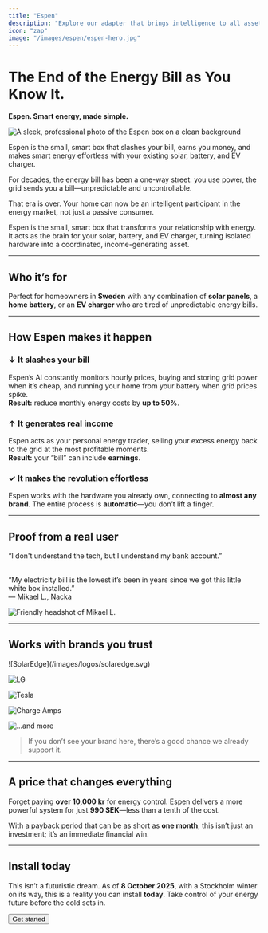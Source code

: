```yaml
---
title: "Espen"
description: "Explore our adapter that brings intelligence to all assets."
icon: "zap"
image: "/images/espen/espen-hero.jpg"
---
```


# The End of the Energy Bill as You Know It.

**Espen. Smart energy, made simple.**

![A sleek, professional photo of the Espen box on a clean background](/images/espen/espen-box.jpg)

Espen is the small, smart box that slashes your bill, earns you money, and makes smart energy effortless with your existing solar, battery, and EV charger.

For decades, the energy bill has been a one-way street: you use power, the grid sends you a bill—unpredictable and uncontrollable.

That era is over. Your home can now be an intelligent participant in the energy market, not just a passive consumer.

Espen is the small, smart box that transforms your relationship with energy. It acts as the brain for your solar, battery, and EV charger, turning isolated hardware into a coordinated, income-generating asset.

---

## Who it’s for

Perfect for homeowners in **Sweden** with any combination of **solar panels**, a **home battery**, or an **EV charger** who are tired of unpredictable energy bills.

---

## How Espen makes it happen

### ↓ It slashes your bill

Espen’s AI constantly monitors hourly prices, buying and storing grid power when it’s cheap, and running your home from your battery when grid prices spike.\
**Result:** reduce monthly energy costs by **up to 50%**.

### ↑ It generates real income

Espen acts as your personal energy trader, selling your excess energy back to the grid at the most profitable moments.\
**Result:** your “bill” can include **earnings**.

### ✓ It makes the revolution effortless

Espen works with the hardware you already own, connecting to **almost any brand**. The entire process is **automatic**—you don’t lift a finger.

---

## Proof from a real user

<success>
  “I don't understand the tech, but I understand my bank account.”

  \
  “My electricity bill is the lowest it’s been in years since we got this little white box installed.”\
  — Mikael L., Nacka
</success>

![Friendly headshot of Mikael L.](/images/testimonials/mikael-l.jpg)

---

## Works with brands you trust

<div className="grid grid-cols-2 sm:grid-cols-3 md:grid-cols-5 gap-6 items-center">
![SolarEdge](/images/logos/solaredge.svg)

![LG](/images/logos/lg.svg)

![Tesla](/images/logos/tesla.svg)

![Charge Amps](/images/logos/chargeamps.svg)

![...and more](/images/logos/more.svg)

</div>

> If you don’t see your brand here, there’s a good chance we already support it.

---

## A price that changes everything

Forget paying **over 10,000 kr** for energy control. Espen delivers a more powerful system for just **990 SEK**—less than a tenth of the cost.

With a payback period that can be as short as **one month**, this isn’t just an investment; it’s an immediate financial win.

---

## Install today

This isn’t a futuristic dream. As of **8 October 2025**, with a Stockholm winter on its way, this is a reality you can install **today**. Take control of your energy future before the cold sets in.

<Button href="/get-started" variant="primary" className="mt-4">
  Get started
</Button>